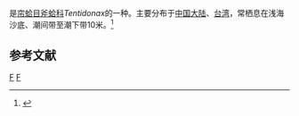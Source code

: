 {{noteTA
|T=zh-cn:九州岛斧蛤; zh-tw:九州斧蛤;
|1=zh-cn:九州岛斧蛤; zh-tw:九州斧蛤;
}}
{{Speciesbox
| taxon = Tentidonax kiusiuensis
| binomial_authority = (Pilsbry, 1901)
}}
{{地区用词4|start=学名：''{{lang|la|Tentidonax kiusiuensis}}''|cn=九州岛斧蛤|tw=九州斧蛤|as=称}}是[[帘蛤目|帘蛤目]][[斧蛤科|斧蛤科]]''Tentidonax''的一种。主要分布于[[中国大陆|中国大陆]]、[[台湾|台湾]]，常栖息在浅海沙底、潮间带至潮下带10米。<ref>{{cite web|url=http://shell.sinica.edu.tw/chinese/shellbase_detail.php?science_no=2533|title=国际贝库：九州岛斧蛤|publisher=台湾贝类资料库|accessdate=2009-08-11|archive-date=2016-03-04|archive-url=https://web.archive.org/web/20160304110237/http://shell.sinica.edu.tw/chinese/shellbase_detail.php?science_no=2533|dead-url=no}}</ref>

== 参考文献 ==
{{reflist}}
{{taxonbar}}
[[Category:_1901年描述的动物|F]]
[[Category:斧蛤科|F]]